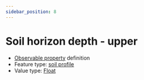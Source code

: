 ```yaml
---
sidebar_position: 8
---
```



# Soil horizon depth - upper

- [Observable property](/viewers/dawe-vocabs?uri=https://linked.data.gov.au/def/test/dawe-cv/3b693f41-50b2-4469-bdbb-3b5b877fa2a9) definition
- Feature type: [soil profile](http://linked.data.gov.au/def/tern-cv/80c39b95-0912-4267-bb66-2fa081683723)
- Value type: [Float](https://w3id.org/tern/ontologies/tern/Float)


<Example protocolModule="soil-subsite-sampling" observableProperty="https://linked.data.gov.au/def/test/dawe-cv/3b693f41-50b2-4469-bdbb-3b5b877fa2a9" />
